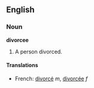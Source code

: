 ==English==

===Noun===

'''divorcee'''

#A person divorced.

====Translations====
*French: [[divorcé]] ''m'', [[divorcée]] ''f''